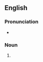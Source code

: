 ==English==

===Pronunciation===
* {{a|US}} {{IPA|en|/əˈbɔt.si/}}

===Noun===
{{en-noun|abozzi}}

# {{lb|en|art}} {{alternative form of|en|abbozzo}}